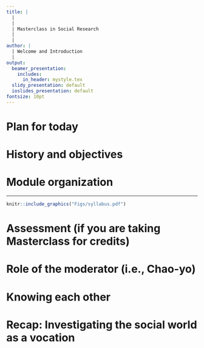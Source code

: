 ```yaml
---
title: |
  |
  |
  | Masterclass in Social Research
  |
  |
author: |
  | Welcome and Introduction
  |
output:
  beamer_presentation:
    includes:
      in_header: mystyle.tex
  slidy_presentation: default
  ioslides_presentation: default
fontsize: 10pt
---
```


# Plan for today

\begin{itemize}
	\item \textbf{About Masterclass}
	\vspace{0.1cm}
	\begin{itemize}
		\item History and learning objectives
		\item Weekly syllabus
		\item Assessment and requirements
		\item Module contact
	\end{itemize}
	\vspace{0.3cm}
	\item \textbf{Introduction}: Tell us about yourself
	\vspace{0.3cm}
	\item \textbf{Exercise}: The mysterious case of "AI for Social Research"
\end{itemize}

# History and objectives

\begin{itemize}
\small
	\item The \textbf{Masterclass in Social Research} is the final compulsory module for \textbf{MSc Social Research} students
	\vspace{0.1cm}
	\begin{itemize}
		\item Masterclass was created at the beginning to provide SR students with a variety of methods training
		\item While serving as a compulsory module for MSc SR students, Masterclass is also open to PGR students
		\item The topics covered may change from year to year based on staff availability and new developments in social research
	\end{itemize}
	\vspace{0.2cm}
	\item Following recent program restructuring, Masterclass now serves two main objectives
	\vspace{0.1cm}
	\begin{itemize}
		\item Produce a new group of competent social researchers with different career and academic objectives
		\item Showcase cutting-edge social research methods while helping students reflect on some of the most common ones
	\end{itemize}
\end{itemize}

# Module organization

\begin{itemize}
\small
	\item "Master" lecture series (6-7:30pm)
	\vspace{0.1cm}
	\begin{itemize}
		\item Each week will feature a speaker who is an expert in the selected issue and method
		\item The speakers will decide how they will deliver the lectures, with the use of different pre-sessional and/or in-class activities
		\item \textbf{The lecture series is open to all taught and research postgraduate students and their participation will not be credited}
	\end{itemize}
	\vspace{0.2cm}
	\item "Pieces-of-the-craft" workshops (7:40-9pm)
	\begin{itemize}
		\item Each week will focus on a social research "skill" and the workshop activities will help students complete the required assessment
		\item Between Weeks 8-11, students will participate in the "dissertation fairs" where they share their research ideas and receive feedback
		\item \textbf{The workshops are only open to students who are taking Masterclass for credits}
	\end{itemize}
	\vspace{0.1cm}
\end{itemize}

---

\vspace{0.2cm}
```r
knitr::include_graphics("Figs/syllabus.pdf")
```

# Assessment (if you are taking Masterclass for credits)

\begin{itemize}
	\item \textbf{Two blog posts} (40\%): Write a blog post to summarize and reflect on \textbf{two of the lectures}; one lecture from Weeks 2-5 with the other one from Weeks 7-11
	\vspace{0.2cm}
	\item \textbf{A critical reflection paper} (60\%)
	\begin{itemize}
		\item Write a critical reflection paper (4,000 words max) to discuss how Masterclass helps with you research
		\item Provide (1) a summary of your research project, (2) a discussion on how AI can help with your project and (3) a response to the questions/comments/critiques you receive during the presentation
	\end{itemize}
\end{itemize}

# Role of the moderator (i.e., Chao-yo)

\begin{itemize}
	\item The moderator will join the lecture series to
	\vspace{0.1cm}
	\begin{itemize}
	  \item Introduce the speaker
	  \item Moderate the Q\&A or discussion, if necessary
	\end{itemize}
	\vspace{0.3cm}
	\item The moderator will lead the workshops and provide feedback on your assignments 
	\vspace{0.3cm}
	\item The moderator is available to answer your questions
	\vspace{0.1cm}
	\begin{itemize}
	  \item Students are encouraged to schedule 1:1 meetings during my office hours (Friday 3-5pm) or by appointment
	  \item All meetings take place via Teams by default -- email if you'd like to meet in person
	  \item Read the module handbook for details contact policy
	\end{itemize}
\end{itemize}

# Knowing each other

\begin{itemize}
	\item Please share your name, course, and subject area (e.g., political science) with us
	\vspace{0.5cm}
	\item What are the methods you have learned or used previously?
	\vspace{0.5cm}
	\item What project are you working on at this moment?
\end{itemize}

# Recap: Investigating the social world as a vocation

\begin{itemize}
  \item As a social researcher, we aim to produce "valid" knowledge about the social world
  \vspace{0.2cm}
  \item The production of valid knowledge involves a series of careful thinking about ontology/epistemology, theory-building, and methodology (or the theory-empirics alignment)
  \vspace{0.1cm}
  \begin{itemize}
    \item \textbf{Reveal nuances of the real world}: constructivism and interpretivism ; theory as approach; interpretation; qualitative; inductive/abductive
    \item \textbf{Search for the "ultimate" truth}: positivism; theory as paradigm; explanation; quantitative; deductive
  \end{itemize}
  \vspace{0.2cm}
  \item A new definition of "better" social research is emerging as boundaries across subject areas and research methods are constantly being contested and redefined
\end{itemize}
